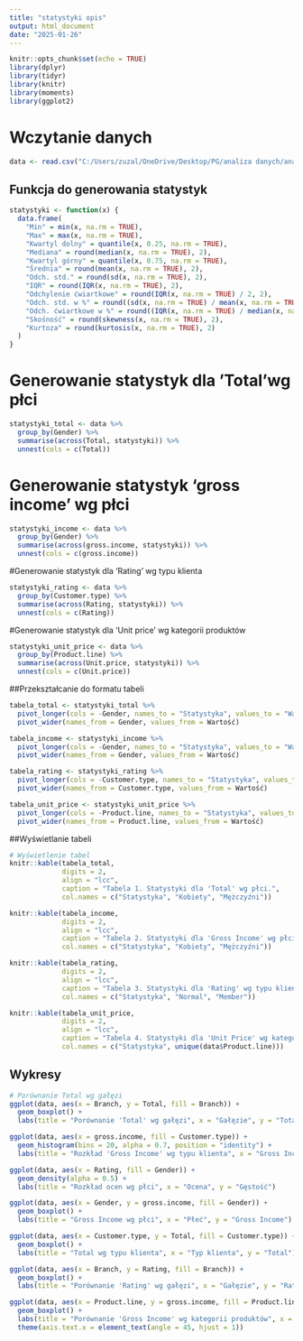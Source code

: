 ```yaml
---
title: "statystyki opis"
output: html_document
date: "2025-01-26"
---
```


```r
knitr::opts_chunk$set(echo = TRUE)
library(dplyr)
library(tidyr)
library(knitr)
library(moments)
library(ggplot2)
```

# Wczytanie danych

```r
data <- read.csv("C:/Users/zuzal/OneDrive/Desktop/PG/analiza danych/analiza danych- projekt/supermarket_new.csv")
```

## Funkcja do generowania statystyk

```r
statystyki <- function(x) {
  data.frame(
    "Min" = min(x, na.rm = TRUE),
    "Max" = max(x, na.rm = TRUE),
    "Kwartyl dolny" = quantile(x, 0.25, na.rm = TRUE),
    "Mediana" = round(median(x, na.rm = TRUE), 2),
    "Kwartyl górny" = quantile(x, 0.75, na.rm = TRUE),
    "Średnia" = round(mean(x, na.rm = TRUE), 2),
    "Odch. std." = round(sd(x, na.rm = TRUE), 2),
    "IQR" = round(IQR(x, na.rm = TRUE), 2),
    "Odchylenie ćwiartkowe" = round(IQR(x, na.rm = TRUE) / 2, 2),
    "Odch. std. w %" = round((sd(x, na.rm = TRUE) / mean(x, na.rm = TRUE)) * 100, 2),
    "Odch. ćwiartkowe w %" = round((IQR(x, na.rm = TRUE) / median(x, na.rm = TRUE)) * 100, 2),
    "Skośność" = round(skewness(x, na.rm = TRUE), 2),
    "Kurtoza" = round(kurtosis(x, na.rm = TRUE), 2)
  )
}
```

# Generowanie statystyk dla 'Total'wg płci

```r
statystyki_total <- data %>%
  group_by(Gender) %>%
  summarise(across(Total, statystyki)) %>%
  unnest(cols = c(Total))
```

# Generowanie statystyk 'gross income' wg płci

```r
statystyki_income <- data %>%
  group_by(Gender) %>%
  summarise(across(gross.income, statystyki)) %>%
  unnest(cols = c(gross.income))
```

#Generowanie statystyk dla 'Rating' wg typu klienta

``` r
statystyki_rating <- data %>%
  group_by(Customer.type) %>%
  summarise(across(Rating, statystyki)) %>%
  unnest(cols = c(Rating))
```

#Generowanie statystyk dla 'Unit price' wg kategorii produktów

```r
statystyki_unit_price <- data %>%
  group_by(Product.line) %>%
  summarise(across(Unit.price, statystyki)) %>%
  unnest(cols = c(Unit.price))
```

##Przekształcanie do formatu tabeli 
 
```r
tabela_total <- statystyki_total %>%
  pivot_longer(cols = -Gender, names_to = "Statystyka", values_to = "Wartość") %>%
  pivot_wider(names_from = Gender, values_from = Wartość)

tabela_income <- statystyki_income %>%
  pivot_longer(cols = -Gender, names_to = "Statystyka", values_to = "Wartość") %>%
  pivot_wider(names_from = Gender, values_from = Wartość)

tabela_rating <- statystyki_rating %>%
  pivot_longer(cols = -Customer.type, names_to = "Statystyka", values_to = "Wartość") %>%
  pivot_wider(names_from = Customer.type, values_from = Wartość)

tabela_unit_price <- statystyki_unit_price %>%
  pivot_longer(cols = -Product.line, names_to = "Statystyka", values_to = "Wartość") %>%
  pivot_wider(names_from = Product.line, values_from = Wartość)
```

##Wyświetlanie tabeli
```r
# Wyświetlenie tabel
knitr::kable(tabela_total,
             digits = 2,
             align = "lcc",
             caption = "Tabela 1. Statystyki dla 'Total' wg płci.",
             col.names = c("Statystyka", "Kobiety", "Mężczyźni"))

knitr::kable(tabela_income,
             digits = 2,
             align = "lcc",
             caption = "Tabela 2. Statystyki dla 'Gross Income' wg płci.",
             col.names = c("Statystyka", "Kobiety", "Mężczyźni"))

knitr::kable(tabela_rating,
             digits = 2,
             align = "lcc",
             caption = "Tabela 3. Statystyki dla 'Rating' wg typu klienta.",
             col.names = c("Statystyka", "Normal", "Member"))

knitr::kable(tabela_unit_price,
             digits = 2,
             align = "lcc",
             caption = "Tabela 4. Statystyki dla 'Unit Price' wg kategorii produktów.",
             col.names = c("Statystyka", unique(data$Product.line)))
```

## Wykresy

```r
# Porównanie Total wg gałęzi
ggplot(data, aes(x = Branch, y = Total, fill = Branch)) +
  geom_boxplot() +
  labs(title = "Porównanie 'Total' wg gałęzi", x = "Gałęzie", y = "Total")
```

```r
ggplot(data, aes(x = gross.income, fill = Customer.type)) +
  geom_histogram(bins = 20, alpha = 0.7, position = "identity") +
  labs(title = "Rozkład 'Gross Income' wg typu klienta", x = "Gross Income", y = "Liczba transakcji")
```

```r
ggplot(data, aes(x = Rating, fill = Gender)) +
  geom_density(alpha = 0.5) +
  labs(title = "Rozkład ocen wg płci", x = "Ocena", y = "Gęstość")
```

```r
ggplot(data, aes(x = Gender, y = gross.income, fill = Gender)) +
  geom_boxplot() +
  labs(title = "Gross Income wg płci", x = "Płeć", y = "Gross Income")
```

```r
ggplot(data, aes(x = Customer.type, y = Total, fill = Customer.type)) +
  geom_boxplot() +
  labs(title = "Total wg typu klienta", x = "Typ klienta", y = "Total")
```

```r
ggplot(data, aes(x = Branch, y = Rating, fill = Branch)) +
  geom_boxplot() +
  labs(title = "Porównanie 'Rating' wg gałęzi", x = "Gałęzie", y = "Rating")
```

```r
ggplot(data, aes(x = Product.line, y = gross.income, fill = Product.line)) +
  geom_boxplot() +
  labs(title = "Porównanie 'Gross Income' wg kategorii produktów", x = "Kategoria produktu", y = "Gross Income") +
  theme(axis.text.x = element_text(angle = 45, hjust = 1))
``` 
